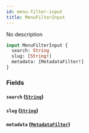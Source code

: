 ```yaml
---
id: menu-filter-input
title: MenuFilterInput
---
```


No description

```graphql
input MenuFilterInput {
  search: String
  slug: [String!]
  metadata: [MetadataFilter!]
}
```

### Fields

#### `search` ([`String`](../../../developer/api-reference/scalars/string))

#### `slug` ([`String`](../../../developer/api-reference/scalars/string))

#### `metadata` ([`MetadataFilter`](../../../developer/api-reference/inputs/metadata-filter))
